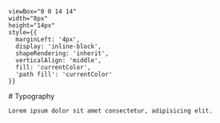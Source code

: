
    viewBox="0 0 14 14" 
    width="8px" 
    height="14px" 
    style={{ 
      marginLeft: '4px',
      display: 'inline-block',
      shapeRendering: 'inherit',
      verticalAlign: 'middle',
      fill: 'currentColor',
      'path fill': 'currentColor'
    }}
>
  <path d="m11.1 7.35-5.5 5.5a.5.5 0 0 1-.7-.7L10.04 7 4.9 1.85a.5.5 0 1 1 .7-.7l5.5 5.5c.2.2.2.5 0 .7Z" />
</svg>

<Meta title="Foundation/Typography" />

<div className="sb-container">
  <div className='sb-section-title'>
    # Typography

    Lorem ipsum dolor sit amet consectetur, adipisicing elit.
  </div>
</div>